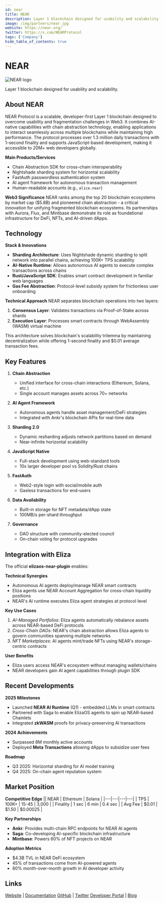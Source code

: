 ```yaml
---
id: near
title: NEAR
description: Layer 1 blockchain designed for usability and scalability.
image: /img/partners/near.jpg
website: https://near.org/
twitter: https://x.com/NEARProtocol
tags: ['Company']
hide_table_of_contents: true
---
```


# NEAR

<div className="partner-logo">
  <img src="/img/partners/near.jpg" alt="NEAR logo" />
</div>

Layer 1 blockchain designed for usability and scalability.

## About NEAR

NEAR Protocol is a scalable, developer-first Layer 1 blockchain designed to overcome usability and fragmentation challenges in Web3. It combines AI-native capabilities with chain abstraction technology, enabling applications to interact seamlessly across multiple blockchains while maintaining high performance. The protocol processes over 1.3 million daily transactions with 1-second finality and supports JavaScript-based development, making it accessible to 20M+ web developers globally.

**Main Products/Services**

- Chain Abstraction SDK for cross-chain interoperability
- Nightshade sharding system for horizontal scalability
- FastAuth passwordless authentication system
- AI agent framework for autonomous transaction management
- Human-readable accounts (e.g., `alice.near`)

**Web3 Significance**
NEAR ranks among the top 20 blockchain ecosystems by market cap ($5.8B) and pioneered chain abstraction - a critical innovation for unifying fragmented blockchain ecosystems. Its partnerships with Aurora, Flux, and Mintbase demonstrate its role as foundational infrastructure for DeFi, NFTs, and AI-driven dApps.

## Technology

**Stack & Innovations**

- **Sharding Architecture**: Uses Nightshade dynamic sharding to split network into parallel chains, achieving 100K+ TPS scalability
- **AI-Native Runtime**: Allows autonomous AI agents to execute complex transactions across chains
- **Rust/JavaScript SDK**: Enables smart contract development in familiar web languages
- **Gas Fee Abstraction**: Protocol-level subsidy system for frictionless user onboarding

**Technical Approach**
NEAR separates blockchain operations into two layers:

1. **Consensus Layer**: Validates transactions via Proof-of-Stake across shards
2. **Execution Layer**: Processes smart contracts through WebAssembly (WASM) virtual machine

This architecture solves blockchain's scalability trilemma by maintaining decentralization while offering 1-second finality and $0.01 average transaction fees.

## Key Features

1. **Chain Abstraction**

   - Unified interface for cross-chain interactions (Ethereum, Solana, etc.)
   - Single account manages assets across 70+ networks

2. **AI Agent Framework**

   - Autonomous agents handle asset management/DeFi strategies
   - Integrated with Ankr's blockchain APIs for real-time data

3. **Sharding 2.0**

   - Dynamic resharding adjusts network partitions based on demand
   - Near-infinite horizontal scalability

4. **JavaScript Native**

   - Full-stack development using web-standard tools
   - 10x larger developer pool vs Solidity/Rust chains

5. **FastAuth**

   - Web2-style login with social/mobile auth
   - Gasless transactions for end-users

6. **Data Availability**

   - Built-in storage for NFT metadata/dApp state
   - 100MB/s per-shard throughput

7. **Governance**
   - DAO structure with community-elected council
   - On-chain voting for protocol upgrades

## Integration with Eliza

The official **elizaos-near-plugin** enables:

**Technical Synergies**

- Autonomous AI agents deploy/manage NEAR smart contracts
- Eliza agents use NEAR Account Aggregation for cross-chain liquidity positions
- NEAR's AI runtime executes Eliza agent strategies at protocol level

**Key Use Cases**

1. _AI-Managed Portfolios_: Eliza agents automatically rebalance assets across NEAR-based DeFi protocols
2. _Cross-Chain DAOs_: NEAR's chain abstraction allows Eliza agents to govern communities spanning multiple networks
3. _NFT Marketplaces_: AI agents mint/trade NFTs using NEAR's storage-centric contracts

**User Benefits**

- Eliza users access NEAR's ecosystem without managing wallets/chains
- NEAR developers gain AI agent capabilities through plugin SDK

## Recent Developments

**2025 Milestones**

- Launched **NEAR AI Runtime** (Q1) - embedded LLMs in smart contracts
- Partnered with Saga to enable ElizaOS agents to spin up NEAR-based Chainlets
- Integrated **zkWASM** proofs for privacy-preserving AI transactions

**2024 Achievements**

- Surpassed 8M monthly active accounts
- Deployed **Meta Transactions** allowing dApps to subsidize user fees

**Roadmap**

- Q3 2025: Horizontal sharding for AI model training
- Q4 2025: On-chain agent reputation system

## Market Position

**Competitive Edge**
|| NEAR | Ethereum | Solana |
|---|---|---|---|
| TPS | 100K+ | 15-45 | 3,000 |
| Finality | 1 sec | 6 min | 0.4 sec |
| Avg Fee | $0.01 | $1.50 | $0.00025 |

**Key Partnerships**

- **Ankr**: Provides multi-chain RPC endpoints for NEAR AI agents
- **Saga**: Co-developing AI-specific blockchain infrastructure
- **Mintbase**: Powers 60% of NFT projects on NEAR

**Adoption Metrics**

- $4.3B TVL in NEAR DeFi ecosystem
- 45% of transactions come from AI-powered agents
- 80% month-over-month growth in AI developer activity

## Links

[Website](https://near.org) | [Documentation](https://docs.near.org)
[GitHub](https://github.com/near) | [Twitter](https://x.com/NEARProtocol)
[Developer Portal](https://near.builders) | [Blog](https://near.org/blog)
